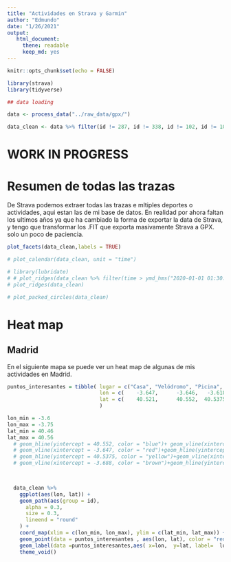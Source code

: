 ```yaml
---
title: "Actividades en Strava y Garmin"
author: "Edmundo"
date: "1/26/2021"
output:
   html_document:
     thene: readable
     keep_md: yes
---
```


```r
knitr::opts_chunk$set(echo = FALSE)
```


```r
library(strava)
library(tidyverse)
```


```r

## data loading

data <- process_data("../raw_data/gpx/")

data_clean <- data %>% filter(id != 287, id != 338, id != 102, id != 103, id != 278)


```

# WORK IN PROGRESS


# Resumen de todas las trazas

De Strava podemos extraer todas las trazas e mltiples deportes o actividades, aqui estan las de mi base de datos. En realidad por ahora faltan los ultimos años ya que ha cambiado la forma de exportar la data de Strava, y tengo que transformar los .FIT que exporta masivamente Strava a GPX. solo un poco de paciencia.


```r
plot_facets(data_clean,labels = TRUE)
```


```r

# plot_calendar(data_clean, unit = "time")


```



```r
# library(lubridate) 
# # plot_ridges(data_clean %>% filter(time > ymd_hms("2020-01-01 01:30:00")))
# plot_ridges(data_clean)

```


```r

# plot_packed_circles(data_clean)


```


# Heat map

## Madrid

En el siguiente mapa se puede ver un heat map de algunas de mis actividades en Madrid.  
```r
puntos_interesantes = tibble( lugar = c("Casa", "Velódromo", "Picina", "la oficina"),
                              lon = c(    -3.647,      -3.646,   -3.618,      -3.688   ),
                              lat = c(    40.521,      40.552,  40.5375,     40.4755 )
                              )
```


 
```r



lon_min = -3.6 
lon_max = -3.75 
lat_min = 40.46
lat_max = 40.56
  # geom_hline(yintercept = 40.552, color = "blue")+ geom_vline(xintercept = -3.646, color = "blue")+
  # geom_vline(xintercept = -3.647, color = "red")+geom_hline(yintercept = 40.521, color = "red")+
  # geom_hline(yintercept = 40.5375, color = "yellow")+geom_vline(xintercept =  -3.618, color = "yellow")+
  # geom_vline(xintercept = -3.688, color = "brown")+geom_hline(yintercept = 40.4755, color = "brown")

  

  data_clean %>%
    ggplot(aes(lon, lat)) +
    geom_path(aes(group = id),
      alpha = 0.3,
      size = 0.3,
      lineend = "round"
    ) +
    coord_map(xlim = c(lon_min, lon_max), ylim = c(lat_min, lat_max)) +
    geom_point(data = puntos_interesantes , aes(lon, lat), color = "red", size = 4, alpha = 0.5)+
    geom_label(data =puntos_interesantes,aes( x=lon,  y=lat, label=  lugar) , nudge_x = 0.003, nudge_y = 0.004) +
    theme_void()



```
  
  
